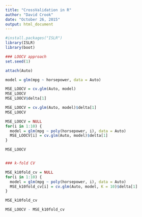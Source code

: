 ```yaml
---
title: "CrossValidation in R"
author: "David Crook"
date: "October 26, 2015"
output: html_document
---
```



```r
#install.packages("ISLR")
library(ISLR)
library(boot)

### LOOCV approach
set.seed(1)

attach(Auto)

model = glm(mpg ~ horsepower, data = Auto)

MSE_LOOCV = cv.glm(Auto, model)
MSE_LOOCV
MSE_LOOCV$delta[1]

MSE_LOOCV = cv.glm(Auto, model)$delta[1]
MSE_LOOCV

MSE_LOOCV = NULL
for(i in 1:10) {
  model = glm(mpg ~ poly(horsepower, i), data = Auto)
  MSE_LOOCV[i] = cv.glm(Auto, model)$delta[1]
}

MSE_LOOCV


### k-fold CV

MSE_k10fold_cv = NULL
for(i in 1:10) {
  model = glm(mpg ~ poly(horsepower, i), data = Auto)
  MSE_k10fold_cv[i] = cv.glm(Auto, model, K = 10)$delta[1]
}

MSE_k10fold_cv

MSE_LOOCV - MSE_k10fold_cv

```

